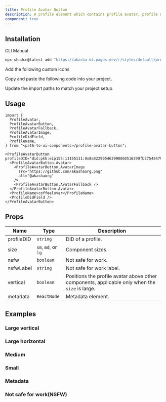 ```yaml
---
title: Profile Avatar Button
description: A profile element which contains profile avatar, profile name and profile DID.
component: true
---
```


<ComponentPreview name="profile-avatar-button-demo" />

## Installation

<Tabs defaultValue="cli">

<TabsList>
  <TabsTrigger value="cli">CLI</TabsTrigger>
  <TabsTrigger value="manual">Manual</TabsTrigger>
</TabsList>
<TabsContent value="cli">

```bash
npx shadcn@latest add "https://akasha-ui.pages.dev/r/styles/default/profile-avatar-button.json"
```

</TabsContent>

<TabsContent value="manual">

<Steps>

<Step>Add the following custom icons.</Step>

<ComponentSource name="did-key" />

<ComponentSource name="ethereum" />

<ComponentSource name="no-eth" />

<ComponentSource name="solana" />

<Step>Copy and paste the following code into your project.</Step>

<ComponentSource name="profile-avatar-button" />

<Step>Update the import paths to match your project setup.</Step>

</Steps>

</TabsContent>

</Tabs>

## Usage

```tsx
import {
  ProfileAvatar,
  ProfileAvatarButton,
  ProfileAvatarFallback,
  ProfileAvatarImage,
  ProfileDidField,
  ProfileName,
} from "<path-to-ui-components>/profile-avatar-button";
```

```tsx
<ProfileAvatarButton profileDID="did:pkh:eip155:11155111:0x8a022905463998860516390fb27548479a098b95">
  <ProfileAvatarButton.Avatar>
    <ProfileAvatarButton.AvatarImage
      src="https://github.com/akashaorg.png"
      alt="@akashaorg"
    />
    <ProfileAvatarButton.AvatarFallback />
  </ProfileAvatarButton.Avatar>
  <ProfileName>coffeelover</ProfileName>
  <ProfileDidField />
</ProfileAvatarButton>
```

## Props

| Name       | Type                | Description                                                                                    |
| ---------- | ------------------- | ---------------------------------------------------------------------------------------------- |
| profileDID | `string`            | DID of a profile.                                                                              |
| size       | `sm`, `md`, or `lg` | Component sizes.                                                                               |
| nsfw       | `boolean`           | Not safe for work.                                                                             |
| nsfwLabel  | `string`            | Not safe for work label.                                                                       |
| vertical   | `boolean`           | Positions the profile avatar above other components, applicable only when the `size` is large. |
| metadata   | `ReactNode`         | Metadata element.                                                                              |

## Examples

### Large vertical

<ComponentPreview name="profile-avatar-button-large-vertical" />

### Large horizontal

<ComponentPreview name="profile-avatar-button-large-horizontal" />

### Medium

<ComponentPreview name="profile-avatar-button-medium" />

### Small

<ComponentPreview name="profile-avatar-button-small" />

### Metadata

<ComponentPreview name="profile-avatar-button-metadata" />

### Not safe for work(NSFW)

<ComponentPreview name="profile-avatar-button-nsfw" />
